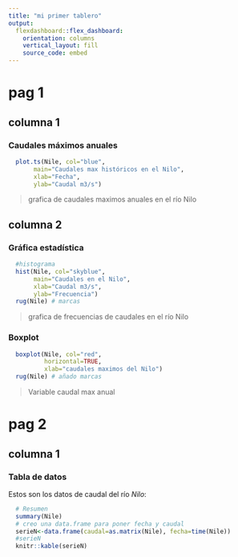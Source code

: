 ```yaml
---
title: "mi primer tablero"
output:
  flexdashboard::flex_dashboard:
    orientation: columns
    vertical_layout: fill
    source_code: embed
---
```


# pag 1

## columna 1

### Caudales máximos anuales
```r
  plot.ts(Nile, col="blue",
       main="Caudales max históricos en el Nilo",
       xlab="Fecha",
       ylab="Caudal m3/s")

```

> grafica de caudales maximos anuales en el río Nilo

## columna 2

### Gráfica estadística

```r
  #histograma
  hist(Nile, col="skyblue",
       main="Caudales en el Nilo",
       xlab="Caudal m3/s",
       ylab="Frecuencia")
  rug(Nile) # marcas
```

> grafica de frecuencias de caudales en el río Nilo

### Boxplot

```r
  
  boxplot(Nile, col="red",
          horizontal=TRUE,
          xlab="caudales maximos del Nilo")
  rug(Nile) # añado marcas
```

> Variable caudal max anual

# pag 2

## columna 1

### Tabla de datos

Estos son los datos de caudal del río *Nilo*:

```r
  # Resumen
  summary(Nile)
  # creo una data.frame para poner fecha y caudal
  serieN<-data.frame(caudal=as.matrix(Nile), fecha=time(Nile))
  #serieN
  knitr::kable(serieN)
```

